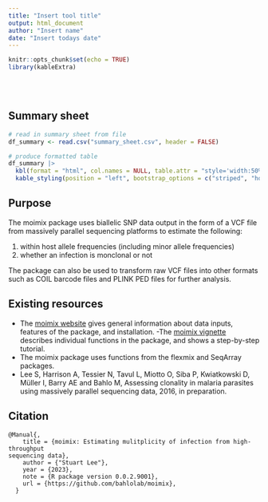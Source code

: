 ```yaml
---
title: "Insert tool title"
output: html_document
author: "Insert name"
date: "Insert todays date"
---
```


```r
knitr::opts_chunk$set(echo = TRUE)
library(kableExtra)
```

<br/>
<br/>

## Summary sheet

```r
# read in summary sheet from file
df_summary <- read.csv("summary_sheet.csv", header = FALSE)

# produce formatted table
df_summary |>
  kbl(format = "html", col.names = NULL, table.attr = "style='width:50%;'", escape = FALSE) |>
  kable_styling(position = "left", bootstrap_options = c("striped", "hover", "condensed"))
```

## Purpose

The moimix package uses biallelic SNP data output in the form of a VCF file from massively parallel sequencing platforms to estimate the following: 

1. within host allele frequencies (including minor allele frequencies)
2. whether an infection is monclonal or not

The package can also be used to transform raw VCF files into other formats such as COIL barcode files and PLINK PED files for further analysis.  

## Existing resources

- The [moimix website](https://bahlolab.github.io/moimix/) gives general information about data inputs, features of the package, and installation.
-The [moimix vignette](https://bahlolab.github.io/moimix/vignettes/introduction.html) describes individual functions in the package, and shows a step-by-step tutorial.
- The moimix package uses functions from the flexmix and SeqArray packages.  
- Lee S, Harrison A, Tessier N, Tavul L, Miotto O, Siba P, Kwiatkowski D, Müller I, Barry AE and Bahlo M, Assessing clonality in malaria parasites using massively parallel sequencing data, 2016, in preparation.

## Citation

```
@Manual{,
    title = {moimix: Estimating mulitplicity of infection from high-throughput
sequencing data},
    author = {"Stuart Lee"},
    year = {2023},
    note = {R package version 0.0.2.9001},
    url = {https://github.com/bahlolab/moimix},
  }
```